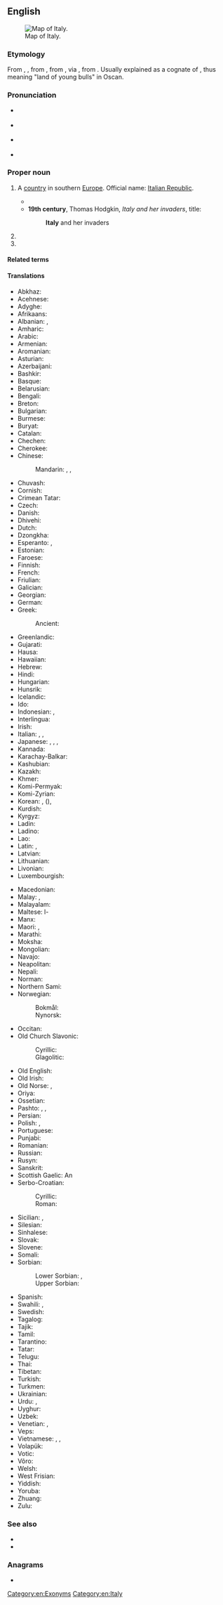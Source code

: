 ==English==
{{wikipedia}}
[[File:Italy 4 to 21 deg E, 35 to 48 deg N (153px).png|thumb|Map of Italy.]]

===Etymology===
From {{inh|en|enm|Italy}}, {{m|enm|Italie}}, from {{inh|en|ang|Italia|t=Italy}}, from {{der|en|la|Italia|t=Italy}}, via {{der|en|grc|Ῑ̓ταλίᾱ|}}, from {{der|en|osc|𐌅𐌝𐌕𐌄𐌋𐌉𐌞|tr=Víteliú}}. Usually explained as a cognate of {{m|la|vitulus|t=calf}}, thus meaning "land of young bulls" in Oscan.

===Pronunciation===
* {{a|UK}} {{IPA|en|/ˈɪtəli/}}
* {{a|US}} {{IPA|en|/ˈɪtəli/|[ˈɪɾl̩i]}}
* {{a|GA}} {{IPA|en|/ˈɪtəli/|[ˈɪɾəli]}}
* {{audio|en|En-us-Italy.ogg|Audio (US)}}

===Proper noun===
{{en-proper noun}}

# {{senseid|en|Q38}}A [[country]] in southern [[Europe]]. Official name: [[Italian Republic]].
#* {{quote-book|en|year=1868|author=E. S. G. S.|title=Italy and her capital|page=170|passage=Rome is the heart of '''Italy''' [...]. She was, is, and must ever be, her capital.}}
#* '''19th century''', Thomas Hodgkin, ''Italy and her invaders'', title:
#*: '''Italy''' and her invaders
# {{synonym of|en|Apennine Peninsula}}
# {{synonym of|en|the Boot}}

====Related terms====
{{rel4
|en|Italian
|Italianate
|{{l|en|Italianise}}, {{l|en|Italianize}}
|{{l|en|Italianisation}}, {{l|en|Italianization}}
|Italic
|Italish
|Italo-
|Italophile
}}

====Translations====
{{trans-top|id=Q38|European country}}
* Abkhaz: {{t|ab|Италиа}}
* Acehnese: {{t|ace|Itali}}
* Adyghe: {{t|ady|Италие}}
* Afrikaans: {{t+|af|Italië}}
* Albanian: {{t|sq|Itali|f}}, {{t+|sq|Italia|f}}
* Amharic: {{t|am|ጣልያን|sc=Ethi}}
* Arabic: {{t|ar|إِيطَالِيَا|f}}
* Armenian: {{t+|hy|Իտալիա}}
* Aromanian: {{t|rup|Italia}}
* Asturian: {{t+|ast|Italia|f}}
* Azerbaijani: {{t+|az|İtaliya}}
* Bashkir: {{t|ba|Италия|sc=Cyrl}}
* Basque: {{t+|eu|Italia}}
* Belarusian: {{t|be|Іта́лія|f}}
* Bengali: {{t|bn|ইতালি}}
* Breton: {{t+|br|Italia}}
* Bulgarian: {{t+|bg|Ита́лия|f}}
* Burmese: {{t|my|အီတလီ|sc=Mymr}}
* Buryat: {{t|bua|Итали}}
* Catalan: {{t+|ca|Itàlia|f}}
* Chechen: {{t|ce|Итали}}
* Cherokee: {{t|chr|ᎢᏔᎵᏱ|sc=Cher}}
* Chinese:
*: Mandarin: {{t+|cmn|意大利|tr=Yìdàlì|sc=Hani}}, {{t+|cmn|義大利|sc=Hani}}, {{t+|cmn|义大利|tr=Yìdàlì|sc=Hani}} {{q|dated}}
* Chuvash: {{t|cv|Итали|sc=Cyrl}}
* Cornish: {{t|kw|Itali|f}}
* Crimean Tatar: {{t|crh|İtaliya}}
* Czech: {{t+|cs|Itálie|f}}
* Danish: {{t+|da|Italien}}
* Dhivehi: {{t|dv|އިޓަލީވިލާތް|sc=Thaa}}
* Dutch: {{t+|nl|Italië}}
* Dzongkha: {{t|dz|ཨྀཊ་ལི་|sc=Tibt}}
* Esperanto: {{t+|eo|Italio}}, {{t+|eo|Italujo}}
* Estonian: {{t+|et|Itaalia}}
* Faroese: {{t|fo|Italia|n}}
* Finnish: {{t+|fi|Italia}}
* French: {{t+|fr|Italie|f}}
* Friulian: {{t|fur|Italie|f}}
* Galician: {{t+|gl|Italia|f}}
* Georgian: {{t|ka|იტალია|sc=Geor}}
* German: {{t+|de|Italien|n}}
* Greek: {{t+|el|Ιταλία|f}}
*: Ancient: {{t|grc|Ἰταλία|f}}
* Greenlandic: {{t|kl|Italia}}
* Gujarati: {{t|gu|ઈટલી|sc=Gujr}}
* Hausa: {{t|ha|Italiya}}
* Hawaiian: {{t|haw|ʻĪkālia}}
* Hebrew: {{t+|he|אִיטַלְיָה|f|tr=itáliya}}
* Hindi: {{t+|hi|इटली}}
* Hungarian: {{t+|hu|Olaszország}}
* Hunsrik: {{t|hrx|Italje|n}}
* Icelandic: {{t+|is|Ítalía|f}}
* Ido: {{t+|io|Italia}}
* Indonesian: {{t+|id|Itali}}, {{t+|id|Italia}}
* Interlingua: {{t+|ia|Italia}}
* Irish: {{t|ga|Iodáil|f|alt=An Iodáil}}
* Italian: {{t+|it|Italia|f}}, {{t|it|Stivale|m}}, {{t|it|bel paese|m}}
* Japanese: {{t+|ja|イタリア|tr=Itaria}}, {{t+|ja|伊太利亜|tr=イタリア, Itaria}} {{qualifier|obsolete}}, {{t|ja|イタリー|tr=Itarī}}, {{t+|ja|伊太利|tr=イタリー, Itarī}} {{qualifier|obsolete}}
* Kannada: {{t+|kn|ಇಟಲಿ|sc=Knda}}
* Karachay-Balkar: {{t|krc|Италия|sc=Cyrl}}
* Kashubian: {{t|csb|Italskô|n}}
* Kazakh: {{t|kk|Италия|sc=Cyrl}}
* Khmer: {{t+|km|អ៊ីតាលី}}
* Komi-Permyak: {{t|koi|Италия}}
* Komi-Zyrian: {{t|kpv|Италия}}
* Korean: {{t|ko|^이탈리아}}, {{t|ko|^이태리}} ({{t+|ko|伊太利|sc=Hani}}), {{t|ko|^이딸리아}} {{qualifier|North Korea}}
* Kurdish: {{t+|ku|Îtalya}}
* Kyrgyz: {{t+|ky|Италия|sc=Cyrl}}
* Ladin: {{t|lld|Talia|f}}
* Ladino: {{t-needed|lad}}
* Lao: {{t+|lo|ອິຕາລີ}}
* Latin: {{t+|la|Ītalia|f}}, {{t+|la|Latina}}
* Latvian: {{t+|lv|Itālija|f}}
* Lithuanian: {{t+|lt|Italija|f}}
* Livonian: {{t|liv|Itāļmō}}
* Luxembourgish: {{t+|lb|Italien|n}}
{{trans-mid}}
* Macedonian: {{t+|mk|Ита́лија|f}}
* Malay: {{t|ms|Itali}}, {{t|ms|Italia}}
* Malayalam: {{t|ml|ഇറ്റലി|sc=Mlym}}
* Maltese: l-{{t|mt|Italja|f}}
* Manx: {{t|gv|Iddaal|f|alt=Yn Iddaal}}
* Maori: {{t|mi|Itāria}}, {{t|mi|itari}}
* Marathi: {{t|mr|इटली|sc=Deva}}
* Moksha: {{t|mdf|Италие}}
* Mongolian: {{t+|mn|Итали|sc=Cyrl}}
* Navajo: {{t|nv|Doohatsʼíí Yátiʼ Dineʼé Bikéyah}}
* Neapolitan: {{t|nap|Italia|f}}
* Nepali: {{t|ne|इटली|sc=Deva}}
* Norman: {{t|nrf|Italie|f}}
* Northern Sami: {{t|se|Itália}}
* Norwegian:
*: Bokmål: {{t+|nb|Italia}}
*: Nynorsk: {{t+|nn|Italia}}
* Occitan: {{t+|oc|Itàlia|f}}
* Old Church Slavonic:
*: Cyrillic: {{t|cu|Италїꙗ|f|sc=Cyrs}}
*: Glagolitic: {{t|cu|Ⰻⱅⰰⰾⰻⰰ|sc=Glag}}
* Old English: {{t|ang|Italia|f}}
* Old Irish: {{t|sga|Etáil|f}}
* Old Norse: {{t|non|Ítalía|f}}, {{t|non|Ítalíaland|n}}
* Oriya: {{t|or|ଇଟାଲୀ|sc=Orya}}
* Ossetian: {{t|os|Итали|sc=Cyrl}}
* Pashto: {{t|ps|ايتاليا|f|tr=itāliyā}}, {{t|ps|ايټالي|f|tr=íṭāli}}, {{t|ps|ايټاليا|f|tr=iṭālyá}}
* Persian: {{t+|fa|ایتالیا|tr=itâliyâ|sc=fa-Arab}}
* Polish: {{t+|pl|Włochy|p}}, {{t+|pl|Italia|f}} {{qualifier|rare}}
* Portuguese: {{t+|pt|Itália|f}}
* Punjabi: {{t|pa|ਇਟਲੀ|sc=Guru}}
* Romanian: {{t+|ro|Italia|f}}
* Russian: {{t+|ru|Ита́лия|f}}
* Rusyn: {{t|rue|Іта́лія|f|sc=Cyrl}}
* Sanskrit: {{t|sa|इटली}}
* Scottish Gaelic: An {{t|gd|Eadailt|f}}
* Serbo-Croatian:
*: Cyrillic: {{t|sh|Италија|f|sc=Cyrl}}
*: Roman: {{t+|sh|Italija|f}}
* Sicilian: {{t+|scn|Italia|f}}, {{t|scn|Talia|f}}
* Silesian: {{t|szl|Italijo|f}}
* Sinhalese: {{t|si|ඉතාලිය|sc=Sinh}}
* Slovak: {{t+|sk|Taliansko|n}}
* Slovene: {{t+|sl|Itálija|f}}
* Somali: {{t|so|Talyaaniga}}
* Sorbian:
*: Lower Sorbian: {{t|dsb|Włoska|f}}, {{t|dsb|Italska|f}}
*: Upper Sorbian: {{t|hsb|Italska|f}}
* Spanish: {{t+|es|Italia|f}}
* Swahili: {{t|sw|Italia}}, {{t|sw|Uitali}}
* Swedish: {{t+|sv|Italien}}
* Tagalog: {{t|tl|Italya}}
* Tajik: {{t|tg|Итолиё|sc=Cyrl}}
* Tamil: {{t+|ta|இத்தாலி}}
* Tarantino: {{t|roa-tar|Itaglie}}
* Tatar: {{t|tt|Италия|sc=Cyrl}}
* Telugu: {{t+|te|ఇటలీ}}
* Thai: {{t+|th|อิตาลี}}
* Tibetan: {{t|bo|ཨི་ཏ་ལི|sc=Tibt}}
* Turkish: {{t+|tr|İtalya}}
* Turkmen: {{t|tk|Italiýa}}
* Ukrainian: {{t+|uk|Іта́лія|f}}
* Urdu: {{t|ur|اطالیہ|tr=itālyā}}, {{t|ur|اٹلی|tr=iṭalī, iṭlī}}
* Uyghur: {{t|ug|ئىتالىيە|sc=ug-Arab}}
* Uzbek: {{t+|uz|Italiya}}
* Venetian: {{t|vec|Itałia|f}}, {{t|vec|Tałia}}
* Veps: {{t|vep|Italii}}
* Vietnamese: {{t+|vi|Ý}}, {{t|vi|Ý Đại Lợi}}, {{t|vi|[[nước]] [[Ý]]}}
* Volapük: {{t+|vo|Litaliyän}}
* Votic: {{t-needed|vot}}
* Võro: {{t-needed|vro}}
* Welsh: {{t+|cy|Yr Eidal|f}}
* West Frisian: {{t+|fy|Itaalje}}
* Yiddish: {{t|yi|איטאַליע|f}}
* Yoruba: {{t|yo|Itálíà}}
* Zhuang: {{t|za|Yidali}}
* Zulu: {{t|zu|ITaliya}}
{{trans-bottom}}

===See also===
* {{l|en|Appendix:Place names in Italy}}
* {{list:countries of Europe/en}}{{topics|en|Countries in Europe}}

===Anagrams===
* {{anagrams|en|a=ailty|-ality|laity}}

[[Category:en:Exonyms]]
[[Category:en:Italy]]